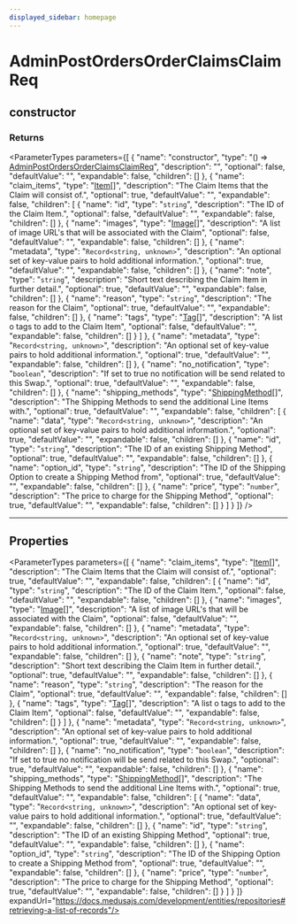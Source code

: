 ```yaml
---
displayed_sidebar: homepage
---
```



# AdminPostOrdersOrderClaimsClaimReq

## constructor

### Returns

<ParameterTypes parameters={[
  {
    "name": "constructor",
    "type": "() => [AdminPostOrdersOrderClaimsClaimReq](medusa.AdminPostOrdersOrderClaimsClaimReq.mdx)",
    "description": "",
    "optional": false,
    "defaultValue": "",
    "expandable": false,
    "children": []
  },
  {
    "name": "claim_items",
    "type": "[Item](medusa.Item-4.mdx)[]",
    "description": "The Claim Items that the Claim will consist of.",
    "optional": true,
    "defaultValue": "",
    "expandable": false,
    "children": [
      {
        "name": "id",
        "type": "`string`",
        "description": "The ID of the Claim Item.",
        "optional": false,
        "defaultValue": "",
        "expandable": false,
        "children": []
      },
      {
        "name": "images",
        "type": "[Image](medusa.Image.mdx)[]",
        "description": "A list of image URL's that will be associated with the Claim",
        "optional": false,
        "defaultValue": "",
        "expandable": false,
        "children": []
      },
      {
        "name": "metadata",
        "type": "`Record<string, unknown>`",
        "description": "An optional set of key-value pairs to hold additional information.",
        "optional": true,
        "defaultValue": "",
        "expandable": false,
        "children": []
      },
      {
        "name": "note",
        "type": "`string`",
        "description": "Short text describing the Claim Item in further detail.",
        "optional": true,
        "defaultValue": "",
        "expandable": false,
        "children": []
      },
      {
        "name": "reason",
        "type": "`string`",
        "description": "The reason for the Claim",
        "optional": true,
        "defaultValue": "",
        "expandable": false,
        "children": []
      },
      {
        "name": "tags",
        "type": "[Tag](medusa.Tag.mdx)[]",
        "description": "A list o tags to add to the Claim Item",
        "optional": false,
        "defaultValue": "",
        "expandable": false,
        "children": []
      }
    ]
  },
  {
    "name": "metadata",
    "type": "`Record<string, unknown>`",
    "description": "An optional set of key-value pairs to hold additional information.",
    "optional": true,
    "defaultValue": "",
    "expandable": false,
    "children": []
  },
  {
    "name": "no_notification",
    "type": "`boolean`",
    "description": "If set to true no notification will be send related to this Swap.",
    "optional": true,
    "defaultValue": "",
    "expandable": false,
    "children": []
  },
  {
    "name": "shipping_methods",
    "type": "[ShippingMethod](medusa.ShippingMethod-2.mdx)[]",
    "description": "The Shipping Methods to send the additional Line Items with.",
    "optional": true,
    "defaultValue": "",
    "expandable": false,
    "children": [
      {
        "name": "data",
        "type": "`Record<string, unknown>`",
        "description": "An optional set of key-value pairs to hold additional information.",
        "optional": true,
        "defaultValue": "",
        "expandable": false,
        "children": []
      },
      {
        "name": "id",
        "type": "`string`",
        "description": "The ID of an existing Shipping Method",
        "optional": true,
        "defaultValue": "",
        "expandable": false,
        "children": []
      },
      {
        "name": "option_id",
        "type": "`string`",
        "description": "The ID of the Shipping Option to create a Shipping Method from",
        "optional": true,
        "defaultValue": "",
        "expandable": false,
        "children": []
      },
      {
        "name": "price",
        "type": "`number`",
        "description": "The price to charge for the Shipping Method",
        "optional": true,
        "defaultValue": "",
        "expandable": false,
        "children": []
      }
    ]
  }
]} />

___

## Properties

<ParameterTypes parameters={[
  {
    "name": "claim_items",
    "type": "[Item](medusa.Item-4.mdx)[]",
    "description": "The Claim Items that the Claim will consist of.",
    "optional": true,
    "defaultValue": "",
    "expandable": false,
    "children": [
      {
        "name": "id",
        "type": "`string`",
        "description": "The ID of the Claim Item.",
        "optional": false,
        "defaultValue": "",
        "expandable": false,
        "children": []
      },
      {
        "name": "images",
        "type": "[Image](medusa.Image.mdx)[]",
        "description": "A list of image URL's that will be associated with the Claim",
        "optional": false,
        "defaultValue": "",
        "expandable": false,
        "children": []
      },
      {
        "name": "metadata",
        "type": "`Record<string, unknown>`",
        "description": "An optional set of key-value pairs to hold additional information.",
        "optional": true,
        "defaultValue": "",
        "expandable": false,
        "children": []
      },
      {
        "name": "note",
        "type": "`string`",
        "description": "Short text describing the Claim Item in further detail.",
        "optional": true,
        "defaultValue": "",
        "expandable": false,
        "children": []
      },
      {
        "name": "reason",
        "type": "`string`",
        "description": "The reason for the Claim",
        "optional": true,
        "defaultValue": "",
        "expandable": false,
        "children": []
      },
      {
        "name": "tags",
        "type": "[Tag](medusa.Tag.mdx)[]",
        "description": "A list o tags to add to the Claim Item",
        "optional": false,
        "defaultValue": "",
        "expandable": false,
        "children": []
      }
    ]
  },
  {
    "name": "metadata",
    "type": "`Record<string, unknown>`",
    "description": "An optional set of key-value pairs to hold additional information.",
    "optional": true,
    "defaultValue": "",
    "expandable": false,
    "children": []
  },
  {
    "name": "no_notification",
    "type": "`boolean`",
    "description": "If set to true no notification will be send related to this Swap.",
    "optional": true,
    "defaultValue": "",
    "expandable": false,
    "children": []
  },
  {
    "name": "shipping_methods",
    "type": "[ShippingMethod](medusa.ShippingMethod-2.mdx)[]",
    "description": "The Shipping Methods to send the additional Line Items with.",
    "optional": true,
    "defaultValue": "",
    "expandable": false,
    "children": [
      {
        "name": "data",
        "type": "`Record<string, unknown>`",
        "description": "An optional set of key-value pairs to hold additional information.",
        "optional": true,
        "defaultValue": "",
        "expandable": false,
        "children": []
      },
      {
        "name": "id",
        "type": "`string`",
        "description": "The ID of an existing Shipping Method",
        "optional": true,
        "defaultValue": "",
        "expandable": false,
        "children": []
      },
      {
        "name": "option_id",
        "type": "`string`",
        "description": "The ID of the Shipping Option to create a Shipping Method from",
        "optional": true,
        "defaultValue": "",
        "expandable": false,
        "children": []
      },
      {
        "name": "price",
        "type": "`number`",
        "description": "The price to charge for the Shipping Method",
        "optional": true,
        "defaultValue": "",
        "expandable": false,
        "children": []
      }
    ]
  }
]} expandUrl="https://docs.medusajs.com/development/entities/repositories#retrieving-a-list-of-records"/>

